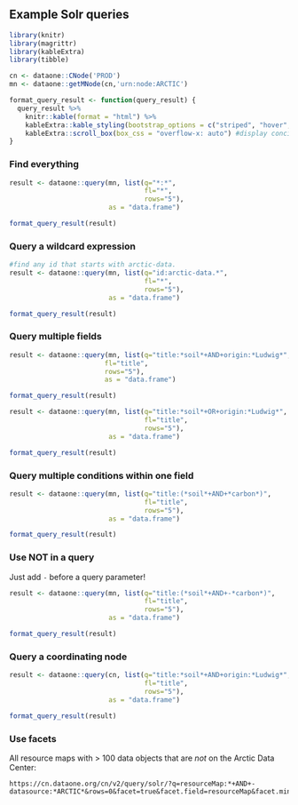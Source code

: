 ## Example Solr queries

```r
library(knitr)
library(magrittr)
library(kableExtra)
library(tibble)

cn <- dataone::CNode('PROD')
mn <- dataone::getMNode(cn,'urn:node:ARCTIC')

format_query_result <- function(query_result) {
  query_result %>% 
    knitr::kable(format = "html") %>% 
    kableExtra::kable_styling(bootstrap_options = c("striped", "hover", "condensed")) %>% 
    kableExtra::scroll_box(box_css = "overflow-x: auto") #display concisely
}
```

### Find everything

```r
result <- dataone::query(mn, list(q="*:*",
                                  fl="*",
                                  rows="5"),
                         as = "data.frame")
```

```r
format_query_result(result)
```


### Query a wildcard expression 

```r
#find any id that starts with arctic-data.
result <- dataone::query(mn, list(q="id:arctic-data.*",
                                  fl="*",
                                  rows="5"),
                         as = "data.frame")
```

```r
format_query_result(result)
```

### Query multiple fields 

```r
result <- dataone::query(mn, list(q="title:*soil*+AND+origin:*Ludwig*",
                        fl="title",
                        rows="5"),
                        as = "data.frame")
```

```r
format_query_result(result)
```

```r
result <- dataone::query(mn, list(q="title:*soil*+OR+origin:*Ludwig*",
                                  fl="title",
                                  rows="5"),
                         as = "data.frame")
```


```r
format_query_result(result)
```


### Query multiple conditions within one field

```r
result <- dataone::query(mn, list(q="title:(*soil*+AND+*carbon*)",
                                  fl="title",
                                  rows="5"),
                         as = "data.frame") 
```

```r
format_query_result(result)
```

### Use NOT in a query

Just add `-` before a query parameter!

```r
result <- dataone::query(mn, list(q="title:(*soil*+AND+-*carbon*)",
                                  fl="title",
                                  rows="5"),
                         as = "data.frame")
```

```r
format_query_result(result)
```

### Query a coordinating node

```r
result <- dataone::query(cn, list(q="title:*soil*+AND+origin:*Ludwig*",
                                  fl="title",
                                  rows="5"),
                         as = "data.frame")
```

```r
format_query_result(result)
```

### Use facets

All resource maps with > 100 data objects that are _not_ on the Arctic Data Center:

```
https://cn.dataone.org/cn/v2/query/solr/?q=resourceMap:*+AND+-datasource:*ARCTIC*&rows=0&facet=true&facet.field=resourceMap&facet.mincount=100
```